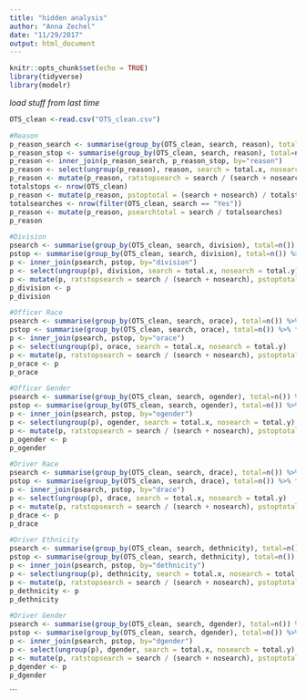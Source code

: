 ```yaml
---
title: "hidden analysis"
author: "Anna Zechel"
date: "11/29/2017"
output: html_document
---
```


```r
knitr::opts_chunk$set(echo = TRUE)
library(tidyverse)
library(modelr)
```

*load stuff from last time*
```r
OTS_clean <-read.csv("OTS_clean.csv")

#Reason
p_reason_search <- summarise(group_by(OTS_clean, search, reason), total=n()) %>% filter(search == "Yes")
p_reason_stop <- summarise(group_by(OTS_clean, search, reason), total=n()) %>% filter(search == "No")
p_reason <- inner_join(p_reason_search, p_reason_stop, by="reason")
p_reason <- select(ungroup(p_reason), reason, search = total.x, nosearch = total.y)
p_reason <- mutate(p_reason, ratstopsearch = search / (search + nosearch))
totalstops <- nrow(OTS_clean)
p_reason <- mutate(p_reason, pstoptotal = (search + nosearch) / totalstops)
totalsearches <- nrow(filter(OTS_clean, search == "Yes"))
p_reason <- mutate(p_reason, psearchtotal = search / totalsearches)
p_reason

#Division
psearch <- summarise(group_by(OTS_clean, search, division), total=n()) %>% filter(search == "Yes")
pstop <- summarise(group_by(OTS_clean, search, division), total=n()) %>% filter(search == "No")
p <- inner_join(psearch, pstop, by="division")
p <- select(ungroup(p), division, search = total.x, nosearch = total.y)
p <- mutate(p, ratstopsearch = search / (search + nosearch), pstoptotal = (search + nosearch) / totalstops, psearchtotal = search / totalsearches)
p_division <- p
p_division

#Officer Race
psearch <- summarise(group_by(OTS_clean, search, orace), total=n()) %>% filter(search == "Yes")
pstop <- summarise(group_by(OTS_clean, search, orace), total=n()) %>% filter(search == "No")
p <- inner_join(psearch, pstop, by="orace")
p <- select(ungroup(p), orace, search = total.x, nosearch = total.y)
p <- mutate(p, ratstopsearch = search / (search + nosearch), pstoptotal = (search + nosearch) / totalstops, psearchtotal = search / totalsearches)
p_orace <- p
p_orace

#Officer Gender
psearch <- summarise(group_by(OTS_clean, search, ogender), total=n()) %>% filter(search == "Yes")
pstop <- summarise(group_by(OTS_clean, search, ogender), total=n()) %>% filter(search == "No")
p <- inner_join(psearch, pstop, by="ogender")
p <- select(ungroup(p), ogender, search = total.x, nosearch = total.y)
p <- mutate(p, ratstopsearch = search / (search + nosearch), pstoptotal = (search + nosearch) / totalstops, psearchtotal = search / totalsearches)
p_ogender <- p
p_ogender

#Driver Race
psearch <- summarise(group_by(OTS_clean, search, drace), total=n()) %>% filter(search == "Yes")
pstop <- summarise(group_by(OTS_clean, search, drace), total=n()) %>% filter(search == "No")
p <- inner_join(psearch, pstop, by="drace")
p <- select(ungroup(p), drace, search = total.x, nosearch = total.y)
p <- mutate(p, ratstopsearch = search / (search + nosearch), pstoptotal = (search + nosearch) / totalstops, psearchtotal = search / totalsearches)
p_drace <- p
p_drace

#Driver Ethnicity
psearch <- summarise(group_by(OTS_clean, search, dethnicity), total=n()) %>% filter(search == "Yes")
pstop <- summarise(group_by(OTS_clean, search, dethnicity), total=n()) %>% filter(search == "No")
p <- inner_join(psearch, pstop, by="dethnicity")
p <- select(ungroup(p), dethnicity, search = total.x, nosearch = total.y)
p <- mutate(p, ratstopsearch = search / (search + nosearch), pstoptotal = (search + nosearch) / totalstops, psearchtotal = search / totalsearches)
p_dethnicity <- p
p_dethnicity

#Driver Gender
psearch <- summarise(group_by(OTS_clean, search, dgender), total=n()) %>% filter(search == "Yes")
pstop <- summarise(group_by(OTS_clean, search, dgender), total=n()) %>% filter(search == "No")
p <- inner_join(psearch, pstop, by="dgender")
p <- select(ungroup(p), dgender, search = total.x, nosearch = total.y)
p <- mutate(p, ratstopsearch = search / (search + nosearch), pstoptotal = (search + nosearch) / totalstops, psearchtotal = search / totalsearches)
p_dgender <- p
p_dgender
```


```

